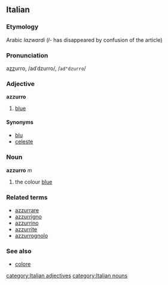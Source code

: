 ==Italian==
===Etymology===
Arabic ''lazwardi'' (''l-'' has disappeared by confusion of the article)
===Pronunciation===
a<u>zz</u>urro, /adˈdzurro/, /<tt>ad"dzurro</tt>/
===Adjective===
'''azzurro'''

# [[blue]]

====Synonyms====
*[[blu]]
*[[celeste]]

===Noun===
'''azzurro''' ''m''

# the colour [[blue]]

===Related terms===
*[[azzurrare]]
*[[azzurrigno]]
*[[azzurrino]]
*[[azzurrite]]
*[[azzurrognolo]]

===See also===
*[[colore]]
[[category:Italian adjectives]]
[[category:Italian nouns]]
